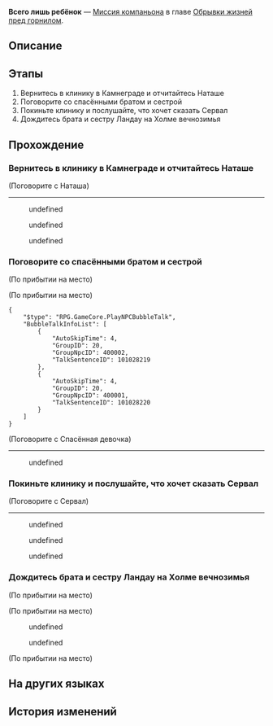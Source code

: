 {{Дополнить|Диалоги.}}
{{Миссия Инфобокс
|id              = 2011405
|Название        = 
|Изображение     = Миссия Освоения Всего лишь ребёнок.png
|Тип             = Миссия компаньона
|События         = 
|Глава           = Обрывки жизней пред горнилом
|Условия         = Завершена [[Миссия компаньона]] ''[[Всего лишь ребёнок]]''
|Персонажи       = Гепард; Наташа; Первопроходец; Сервал; Спасённая девочка; Спасённый мальчик
|СтартЛокация    = Клиника Наташи
|Мир             = Ярило-VI
|Локации         = Клиника Наташи
|Предыдущая      = 
|Следующая       = 
|Награды         = Опыт Освоения*350; Звёздный нефрит*60; Рецепт: Одноразовая кинетическая пушка*1 { text = Рецепт: Одноразовая кинетическая пушка }; Конденсированный эфир*5; Shield (Item)*200; "Frozen March"*1 { text = Frozen March }; Кредиты*25 000
}}
'''Всего лишь ребёнок''' — [[Миссия компаньона]] в главе [[Обрывки жизней пред горнилом]].

==Описание==
{{Описание|<!--официальное описание из Перекрёстка судеб-->}}

==Этапы==
# Вернитесь в клинику в Камнеграде и отчитайтесь Наташе
# Поговорите со спасёнными братом и сестрой
# Покиньте клинику и послушайте, что хочет сказать Сервал
# Дождитесь брата и сестру Ландау на Холме вечнозимья

==Прохождение==
{{Дополнить}}


===Вернитесь в клинику в Камнеграде и отчитайтесь Наташе===
{{Описание миссии|локация=Клиника Наташи|Оказалось, что именно старое видение Коколии послужило причиной вторжения монстров Фрагментума - и после того, как оно было разрушено, множество монстров, окопавшихся в скалах шахт, рассеялись. Кризис разрешён.<br />Гепард говорит, что ему нужно закончить дела в шахте. А вы с Сервал должны сообщить хорошие новости Наташе и Олегу, которые находятся за линией фронта.}}
{{Диалог Начало}}

;(Поговорите с Наташа)
----
<!--Unknown TalkSentence: 101028201-->
<!--Unknown TalkSentence: 101028202-->
<!--Unknown TalkSentence: 101028203-->
:{{Диалог|Стрелка}} undefined
:{{Диалог|Стрелка}} undefined
:{{Диалог|Стрелка}} undefined
{{Диалог Конец}}

===Поговорите со спасёнными братом и сестрой===
{{Описание миссии|локация=Клиника Наташи|Весть о победе разносится по улицам Камнеграда. Теперь пришло время вздохнуть с облегчением - пообщаться с беднягами, которых вы с Ландау спасли.}}
{{Диалог Начало}}
;(По прибытии на место)

;(По прибытии на место)
<pre>{
	"$type": "RPG.GameCore.PlayNPCBubbleTalk",
	"BubbleTalkInfoList": [
		{
			"AutoSkipTime": 4,
			"GroupID": 20,
			"GroupNpcID": 400002,
			"TalkSentenceID": 101028219
		},
		{
			"AutoSkipTime": 4,
			"GroupID": 20,
			"GroupNpcID": 400001,
			"TalkSentenceID": 101028220
		}
	]
}</pre>

;(Поговорите с Спасённая девочка)
----
<!--Unknown TalkSentence: 101028219-->
<!--Unknown TalkSentence: 101028220-->
:{{Диалог|Стрелка}} undefined
<!--Unknown TalkSentence: 101028222-->
<!--Unknown TalkSentence: 101028223-->
<!--Unknown TalkSentence: 101028224-->
{{Диалог Конец}}

===Покиньте клинику и послушайте, что хочет сказать Сервал===
{{Описание миссии|локация=Камнеград|Встреча с братом и сестрой, кажется, нашла отклик в сердцах семьи Ландау. Сервал хочет что-то сказать - послушайте её мысли у дверей клиники.}}
{{Диалог Начало}}

;(Поговорите с Сервал)
----
<!--Unknown TalkSentence: 101028248-->
<!--Unknown TalkSentence: 101028249-->
<!--Unknown TalkSentence: 101028250-->
<!--Unknown TalkSentence: 101028251-->
<!--Unknown TalkSentence: 101028252-->
<!--Unknown TalkSentence: 101028253-->
<!--Unknown TalkSentence: 101028254-->
<!--Unknown TalkSentence: 101028255-->
<!--Unknown TalkSentence: 101028256-->
<!--Unknown TalkSentence: 101028257-->
:{{Диалог|Стрелка}} undefined
:{{Диалог|Стрелка}} undefined
:{{Диалог|Стрелка}} undefined
{{Диалог Конец}}

===Дождитесь брата и сестру Ландау на Холме вечнозимья===
{{Описание миссии|локация=Холм вечнозимья|Сервал делает торжественное объявление для вас двоих - она решила пока не садиться на экспресс.<br />Честно говоря, вы догадывались, что она наверняка это скажет... но, похоже, она оставила на Холме вечнозимья некоторую недосказанность - узнайте, что у неё на уме прежде, чем отправиться к запечатанному Стелларону.}}
{{Диалог Начало}}
;(По прибытии на место)

;(По прибытии на место)
<!--Unknown TalkSentence: 201333401-->
<!--Unknown TalkSentence: 201333402-->
<!--Unknown TalkSentence: 201333403-->
<!--Unknown TalkSentence: 201333404-->
<!--Unknown TalkSentence: 201333405-->
:{{Диалог|Стрелка}} undefined
:<!--Unknown TalkSentence: 201333406-->
:<!--Unknown TalkSentence: 201333407-->
:<!--Unknown TalkSentence: 201333408-->
:<!--Unknown TalkSentence: 201333409-->
::{{tx}}
:{{Диалог|Стрелка}} undefined
:<!--Unknown TalkSentence: 201333408-->
:<!--Unknown TalkSentence: 201333409-->
::{{tx}}
<!--Unknown TalkSentence: 201333408-->
<!--Unknown TalkSentence: 201333409-->
:{{tx}}

;(По прибытии на место)
<!--Unknown TalkSentence: 201333401-->
{{Диалог Конец}}

==На других языках==
{{На других языках
|en   = Only A Child
|zhs  = 只是孩子
|zht  = 只是孩子
|ja   = まだ子供
|ko   = 그저 아이일 뿐
|es   = Éramos unos niños
|fr   = Que des enfants
|ru   = Всего лишь ребёнок
|th   = เพียงแค่เด็กที่ไร้เดียงสา
|vi   = Chỉ Là Trẻ Nhỏ
|de   = Nur ein Kind
|id   = Cuma Anak Kecil
|pt   = Só uma Criança
}}

==История изменений==
{{История изменений|2.7}}

